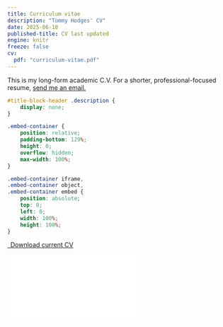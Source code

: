 ```yaml
---
title: Curriculum vitae
description: "Tommy Hodges' CV"
date: 2025-06-18
published-title: CV last updated
engine: knitr
freeze: false
cv:
  pdf: "curriculum-vitae.pdf"
---
```


This is my long-form academic C.V. For a shorter, professional-focused resume, `<a href="mailto:`{=html}tommyjhodges\@gmail.com`">`{=html}send me an email.</a>

```css
#title-block-header .description {
    display: none;
}
```

```css
.embed-container {
    position: relative;
    padding-bottom: 129%;
    height: 0;
    overflow: hidden;
    max-width: 100%;
}

.embed-container iframe,
.embed-container object,
.embed-container embed {
    position: absolute;
    top: 0;
    left: 0;
    width: 100%;
    height: 100%;
}
```

```{=html}
<p class="text-center">
  <a class="btn btn-primary btn-lg cv-download" href="`r rmarkdown::metadata$cv$pdf`" target="_blank">
    <i class="fa-solid fa-file-arrow-down"></i>&ensp;Download current CV
  </a>
</p>

<div class="embed-container">
  <iframe src="`r rmarkdown::metadata$cv$pdf`" style="border: 0.5px"></iframe>
</div>
```
